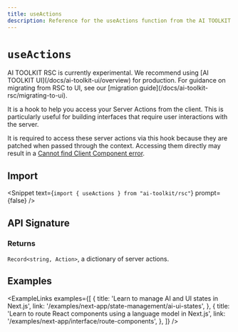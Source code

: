 ```yaml
---
title: useActions
description: Reference for the useActions function from the AI TOOLKIT RSC
---
```


# `useActions`

<Note type="warning">
  AI TOOLKIT RSC is currently experimental. We recommend using [AI TOOLKIT
  UI](/docs/ai-toolkit-ui/overview) for production. For guidance on migrating
  from RSC to UI, see our [migration
  guide](/docs/ai-toolkit-rsc/migrating-to-ui).
</Note>

It is a hook to help you access your Server Actions from the client. This is particularly useful for building interfaces that require user interactions with the server.

It is required to access these server actions via this hook because they are patched when passed through the context. Accessing them directly may result in a [Cannot find Client Component error](/docs/troubleshooting/common-issues/server-actions-in-client-components).

## Import

<Snippet text={`import { useActions } from "ai-toolkit/rsc"`} prompt={false} />

## API Signature

### Returns

`Record<string, Action>`, a dictionary of server actions.

## Examples

<ExampleLinks
  examples={[
    {
      title: 'Learn to manage AI and UI states in Next.js',
      link: '/examples/next-app/state-management/ai-ui-states',
    },
    {
      title:
        'Learn to route React components using a language model in Next.js',
      link: '/examples/next-app/interface/route-components',
    },
  ]}
/>
